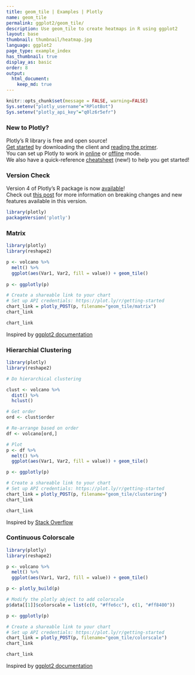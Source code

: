 ```yaml
---
title: geom_tile | Examples | Plotly
name: geom_tile
permalink: ggplot2/geom_tile/
description: Use geom_tile to create heatmaps in R using ggplot2
layout: base
thumbnail: thumbnail/heatmap.jpg
language: ggplot2
page_type: example_index
has_thumbnail: true
display_as: basic
order: 8
output:
  html_document:
    keep_md: true
---
```


```r
knitr::opts_chunk$set(message = FALSE, warning=FALSE)
Sys.setenv("plotly_username"="RPlotBot")
Sys.setenv("plotly_api_key"="q0lz6r5efr")
```

### New to Plotly?

Plotly's R library is free and open source!<br>
[Get started](https://plot.ly/r/getting-started/) by downloading the client and [reading the primer](https://plot.ly/r/getting-started/).<br>
You can set up Plotly to work in [online](https://plot.ly/r/getting-started/#hosting-graphs-in-your-online-plotly-account) or [offline](https://plot.ly/r/offline/) mode.<br>
We also have a quick-reference [cheatsheet](https://images.plot.ly/plotly-documentation/images/r_cheat_sheet.pdf) (new!) to help you get started!

### Version Check

Version 4 of Plotly's R package is now [available](https://plot.ly/r/getting-started/#installation)!<br>
Check out [this post](http://moderndata.plot.ly/upgrading-to-plotly-4-0-and-above/) for more information on breaking changes and new features available in this version.

```r
library(plotly)
packageVersion('plotly')
```

### Matrix

```r
library(plotly)
library(reshape2)

p <- volcano %>%
  melt() %>% 
  ggplot(aes(Var1, Var2, fill = value)) + geom_tile()
  
p <- ggplotly(p)

# Create a shareable link to your chart
# Set up API credentials: https://plot.ly/r/getting-started
chart_link = plotly_POST(p, filename="geom_tile/matrix")
chart_link
```

``` r
chart_link
```
Inspired by <a href="http://docs.ggplot2.org/current/">ggplot2 documentation</a>

### Hierarchial Clustering

```r
library(plotly)
library(reshape2)

# Do hierarchical clustering

clust <- volcano %>% 
  dist() %>% 
  hclust()

# Get order
ord <- clust$order

# Re-arrange based on order
df <- volcano[ord,]

# Plot
p <- df %>%
  melt() %>% 
  ggplot(aes(Var1, Var2, fill = value)) + geom_tile()

p <- ggplotly(p)

# Create a shareable link to your chart
# Set up API credentials: https://plot.ly/r/getting-started
chart_link = plotly_POST(p, filename="geom_tile/clustering")
chart_link
```

``` r
chart_link
```
Inspired by <a href="http://stackoverflow.com/questions/25528059/cluster-data-in-heat-map-in-r-ggplot">Stack Overflow</a>

### Continuous Colorscale

```r
library(plotly)
library(reshape2)

p <- volcano %>%
  melt() %>% 
  ggplot(aes(Var1, Var2, fill = value)) + geom_tile()

p <- plotly_build(p)

# Modify the plotly abject to add colorscale
p$data[[1]]$colorscale = list(c(0, "#ffe6cc"), c(1, "#ff8400"))

p <- ggplotly(p)

# Create a shareable link to your chart
# Set up API credentials: https://plot.ly/r/getting-started
chart_link = plotly_POST(p, filename="geom_tile/colorscale")
chart_link
```

``` r
chart_link
```
Inspired by <a href="http://docs.ggplot2.org/current/">ggplot2 documentation</a>
